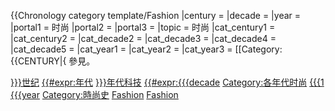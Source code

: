{{Chronology category template/Fashion
|century = {{{century|21}}}
|decade = {{{decade|}}}
|year =
|portal1 = 时尚
|portal2 = 
|portal3 = 
|topic = 时尚
|cat_century1  = [[Category:{{{century|}}}世纪]]
|cat_century2  = [[Category:{{MILLENNIUM|{{#expr:{{{century]]
|cat_century3  = [[Category:各世纪时尚|Category:各世纪时尚]]
|cat_century4  =
|cat_century5  =
|cat_decade1  = [[Category:{{{decade|}}}年代]]
|cat_decade2  = [[Category:{{{decade|}}}年代科技]]
|cat_decade3  = [[Category:{{CENTURY|{{#expr:{{{decade]]
|cat_decade4  = [[Category:各年代时尚|Category:各年代时尚]]
|cat_decade5  =
|cat_year1  = [[Category:{{{year|{{{1]]
|cat_year2  = [[Category:{{DECADE|{{{year]]
|cat_year3  = [[Category:{{CENTURY|{{{year]]
|cat_year4  =
|cat_year5  =
}}
{{Commons category|21st-century fashion}}
參見'''{{C|21世紀}}{{C|時尚}}'''。

[[Category:時尚史|Category:時尚史]]
[[Category:21世纪艺术|Fashion]]
[[Category:21世纪|Fashion]]
